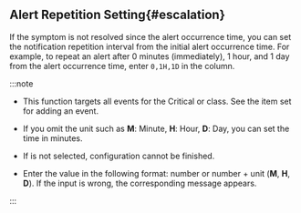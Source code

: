 ## Alert Repetition Setting{#escalation}

If the symptom is not resolved since the alert occurrence time, you can set the notification repetition interval from the initial alert occurrence time. For example, to repeat an alert after 0 minutes (immediately), 1 hour, and 1 day from the alert occurrence time, enter `0,1H,1D` in the <cmdname sid="TTL06149" className="uitext" /> column.

<ImgLang img='server-notice-escalation.png' desc='Escalation' />

:::note

-   This function targets all events for the <span class='vslow'>Critical</span> or <cmdname sid="fatal" className="vslow" /> class. See the <cmdname sid="level" className="uitext" /> item set for adding an event.

-   If you omit the unit such as **M**: Minute, **H**: Hour, **D**: Day, you can set the time in minutes.

-   If <cmdname sid="save" className="uitext" /> is not selected, configuration cannot be finished.

-   Enter the value in the following format: number or number + unit (**M**, **H**, **D**). If the input is wrong, the corresponding message appears.

:::
